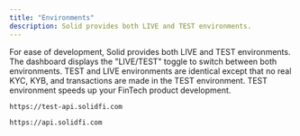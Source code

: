 ```yaml
---
title: "Environments"
description: Solid provides both LIVE and TEST environments.
---
```

For ease of development, Solid provides both LIVE and TEST environments. The dashboard displays the "LIVE/TEST" toggle to switch between both environments. TEST and LIVE environments are identical except that no real KYC, KYB, and transactions are made in the TEST environment. TEST environment speeds up your FinTech product development.
 

```url TEST
https://test-api.solidfi.com
```


```url LIVE
https://api.solidfi.com
``` 
